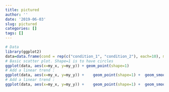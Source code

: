```yaml
---
title: pictured
author: ''
date: '2019-06-03'
slug: pictured
categories: []
tags: []
---
```

```r
# Data
library(ggplot2)
data=data.frame(cond = rep(c("condition_1", "condition_2"), each=10), my_x = 1:100 + rnorm(100,sd=9), my_y = 1:100 + rnorm(100,sd=16) )
# Basic scatter plot. Shape=1 is to have circles
ggplot(data, aes(x=my_x, y=my_y)) + geom_point(shape=1)
# Add a linear trend :
ggplot(data, aes(x=my_x, y=my_y)) +    geom_point(shape=1) +  geom_smooth(method=lm , color="red", se=FALSE)  # Add linear regression line 
# Add a linear trend :
ggplot(data, aes(x=my_x, y=my_y)) +    geom_point(shape=1) +  geom_smooth(method=lm , color="red", se=TRUE)  # Add linear regression line 
```
